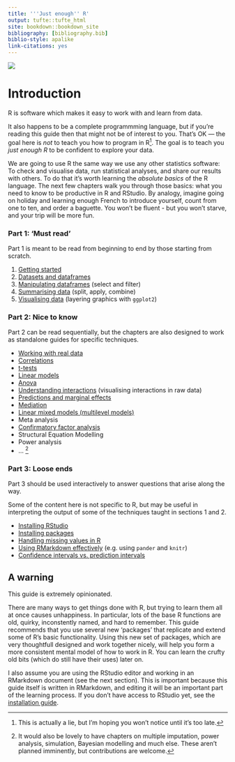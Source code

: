 ```yaml
---
title: '''Just enough'' R'
output: tufte::tufte_html
site: bookdown::bookdown_site
bibliography: [bibliography.bib]
biblio-style: apalike
link-citations: yes
---
```



![](media/keepcalm.png)

<!-- 

https://www.keepcalm-o-matic.co.uk/product/mug/keep-calm-and-learn-just-enough-r/

-->



# Introduction


R is software which makes it easy to work with and learn from data. 

It also happens to be a complete programmming language, but if you're reading this guide then that might not be of interest to you. That's OK — the goal here is *not* to teach you how to program in R^[This is actually a lie, but I'm hoping you won't notice until it's too late.].  The goal is to teach you *just enough R* to be confident to explore your data.

We are going to use R the same way we use any other statistics software: To check and visualise data, run statistical analyses, and share our results with others.  To do that it's worth learning the *absolute basics* of the R language. The next few chapters walk you through those basics: what you need to know to be productive in R and RStudio. By analogy, imagine going on holiday and learning enough French to introduce yourself, count from one to ten, and order a baguette. You won't be fluent - but you won't starve, and your trip will be more fun.



### Part 1: 'Must read' {-}

Part 1 is meant to be read from beginning to end by those starting from scratch.


1. [Getting started](start_here.html) 
2. [Datasets and dataframes](datasets.html)
2. [Manipulating dataframes](working-with-dataframes.html) (select and filter)
3. [Summarising data](summarising-data.html) (split, apply, combine)
4. [Visualising data](graphics.html) (layering graphics with `ggplot2`)



### Part 2: Nice to know {-}

Part 2 can be read sequentially, but the chapters are also designed to work as standalone guides for specific techniques. 

- [Working with real data](real-data.html)
- [Correlations](correlations.html)
- [t-tests](t-tests.html)
- [Linear models](linear-models-simple.html)
- [Anova](Anova.html)
- [Understanding interactions](understanding-interactions.html) (visualising interactions in raw data)
- [Predictions and marginal effects](predictions-and-margins.html)
- [Mediation](mediation.html)
- [Linear mixed models (multilevel models)](multilevel-models.html)
- Meta analysis
- [Confirmatory factor analysis](cfa.html) 
- Structural Equation Modelling
- Power analysis
- ... ^[It would also be lovely to have chapters on multiple imputation, power analysis, simulation, Bayesian modelling and much else. These aren't planned imminently, but contributions are welcome.]



### Part 3: Loose ends {-}

Part 3 should be used interactively to answer questions that arise along the way.  

Some of the content here is not specific to R, but may be useful in interpreting the output of some of the techniques taught in sections 1 and 2.

- [Installing RStudio](installation.html)
- [Installing packages](packages.html)
- [Handling missing values in R](missing-values.html)
- [Using RMarkdown effectively](rmarkdown-tricks.html) (e.g. using `pander` and `knitr`)
- [Confidence intervals vs. prediction intervals](confidence-vs-prediction-intervals.html)



## A warning {-}

This guide is extremely opinionated. 

There are many ways to get things done with R, but trying to learn them all at once causes unhappiness. In particular, lots of the base R functions are old, quirky, inconstently named, and hard to remember. This guide recommends that you use several new 'packages' that replicate and extend some of R's basic functionality. Using this new set of packages, which are very thoughtfull designed and work together nicely, will help you form a more consistent mental model of how to work in R. You can learn the crufty old bits (which do still have their uses) later on.

I also assume you are using the RStudio editor and working in an RMarkdown document (see the next section). This is important because this guide itself is written in RMarkdown, and editing it will be an important part of the learning process. If you don't have access to RStudio yet, see the [installation guide](installation.html).









